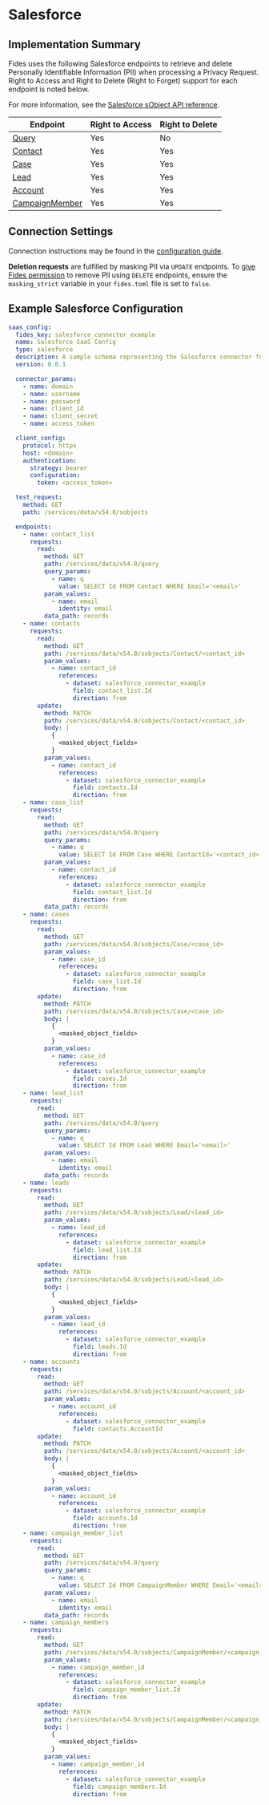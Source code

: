 
# Salesforce

## Implementation Summary

Fides uses the following Salesforce endpoints to retrieve and delete Personally Identifiable Information (PII) when processing a Privacy Request. Right to Access and Right to Delete (Right to Forget) support for each endpoint is noted below.

For more information, see the [Salesforce sObject API reference](https://developer.salesforce.com/docs/atlas.en-us.api_rest.meta/api_rest/resources_sobject_basic_info_post.htm).

|Endpoint | Right to Access | Right to Delete |
|----|----|----|
|[Query](https://developer.salesforce.com/docs/atlas.en-us.238.0.api_rest.meta/api_rest/resources_query.htm) | Yes | No |
|[Contact](https://developer.salesforce.com/docs/atlas.en-us.238.0.object_reference.meta/object_reference/sforce_api_objects_contact.htm) | Yes | Yes |
|[Case](https://developer.salesforce.com/docs/atlas.en-us.238.0.object_reference.meta/object_reference/sforce_api_objects_case.htm) | Yes | Yes |
|[Lead](https://developer.salesforce.com/docs/atlas.en-us.238.0.object_reference.meta/object_reference/sforce_api_objects_lead.htm) | Yes | Yes |
|[Account](https://developer.salesforce.com/docs/atlas.en-us.238.0.object_reference.meta/object_reference/sforce_api_objects_account.htm) | Yes | Yes |
|[CampaignMember](https://developer.salesforce.com/docs/atlas.en-us.238.0.object_reference.meta/object_reference/sforce_api_objects_campaignmember.htm) | Yes | Yes |

## Connection Settings

Connection instructions may be found in the [configuration guide](/dev-docs/configuration/integrations/api-integrations/api-config).

**Deletion requests** are fulfilled by masking PII via `UPDATE` endpoints. To [give Fides permission](/dev-docs/configuration/configuration) to remove PII using `DELETE` endpoints, ensure the `masking_strict` variable in your `fides.toml` file is set to `false`.


## Example Salesforce Configuration

```yaml
saas_config:
  fides_key: salesforce_connector_example
  name: Salesforce SaaS Config
  type: salesforce
  description: A sample schema representing the Salesforce connector for Fidesops
  version: 0.0.1

  connector_params:
    - name: domain
    - name: username
    - name: password
    - name: client_id
    - name: client_secret
    - name: access_token

  client_config:
    protocol: https
    host: <domain>
    authentication:
      strategy: bearer
      configuration:
        token: <access_token>

  test_request:
    method: GET
    path: /services/data/v54.0/sobjects

  endpoints:
    - name: contact_list
      requests:
        read:
          method: GET
          path: /services/data/v54.0/query
          query_params:
            - name: q
              value: SELECT Id FROM Contact WHERE Email='<email>'
          param_values:
            - name: email
              identity: email
          data_path: records
    - name: contacts
      requests:
        read:
          method: GET
          path: /services/data/v54.0/sobjects/Contact/<contact_id>
          param_values:
            - name: contact_id
              references:
                - dataset: salesforce_connector_example
                  field: contact_list.Id
                  direction: from
        update:
          method: PATCH
          path: /services/data/v54.0/sobjects/Contact/<contact_id>
          body: |
            {
              <masked_object_fields>
            }
          param_values:
            - name: contact_id
              references:
                - dataset: salesforce_connector_example
                  field: contacts.Id
                  direction: from
    - name: case_list
      requests:
        read:
          method: GET
          path: /services/data/v54.0/query
          query_params:
            - name: q
              value: SELECT Id FROM Case WHERE ContactId='<contact_id>'
          param_values:
            - name: contact_id
              references:
                - dataset: salesforce_connector_example
                  field: contact_list.Id
                  direction: from
          data_path: records
    - name: cases
      requests:
        read:
          method: GET
          path: /services/data/v54.0/sobjects/Case/<case_id>
          param_values:
            - name: case_id
              references:
                - dataset: salesforce_connector_example
                  field: case_list.Id
                  direction: from
        update:
          method: PATCH
          path: /services/data/v54.0/sobjects/Case/<case_id>
          body: |
            {
              <masked_object_fields>
            }
          param_values:
            - name: case_id
              references:
                - dataset: salesforce_connector_example
                  field: cases.Id
                  direction: from
    - name: lead_list
      requests:
        read:
          method: GET
          path: /services/data/v54.0/query
          query_params:
            - name: q
              value: SELECT Id FROM Lead WHERE Email='<email>'
          param_values:
            - name: email
              identity: email
          data_path: records
    - name: leads
      requests:
        read:
          method: GET
          path: /services/data/v54.0/sobjects/Lead/<lead_id>
          param_values:
            - name: lead_id
              references:
                - dataset: salesforce_connector_example
                  field: lead_list.Id
                  direction: from
        update:
          method: PATCH
          path: /services/data/v54.0/sobjects/Lead/<lead_id>
          body: |
            {
              <masked_object_fields>
            }
          param_values:
            - name: lead_id
              references:
                - dataset: salesforce_connector_example
                  field: leads.Id
                  direction: from
    - name: accounts
      requests:
        read:
          method: GET
          path: /services/data/v54.0/sobjects/Account/<account_id>
          param_values:
            - name: account_id
              references:
                - dataset: salesforce_connector_example
                  field: contacts.AccountId
        update:
          method: PATCH
          path: /services/data/v54.0/sobjects/Account/<account_id>
          body: |
            {
              <masked_object_fields>
            }
          param_values:
            - name: account_id
              references:
                - dataset: salesforce_connector_example
                  field: accounts.Id
                  direction: from
    - name: campaign_member_list
      requests:
        read:
          method: GET
          path: /services/data/v54.0/query
          query_params:
            - name: q
              value: SELECT Id FROM CampaignMember WHERE Email='<email>'
          param_values:
            - name: email
              identity: email
          data_path: records
    - name: campaign_members
      requests:
        read:
          method: GET
          path: /services/data/v54.0/sobjects/CampaignMember/<campaign_member_id>
          param_values:
            - name: campaign_member_id
              references:
                - dataset: salesforce_connector_example
                  field: campaign_member_list.Id
                  direction: from
        update:
          method: PATCH
          path: /services/data/v54.0/sobjects/CampaignMember/<campaign_member_id>
          body: |
            {
              <masked_object_fields>
            }
          param_values:
            - name: campaign_member_id
              references:
                - dataset: salesforce_connector_example
                  field: campaign_members.Id
                  direction: from
```
